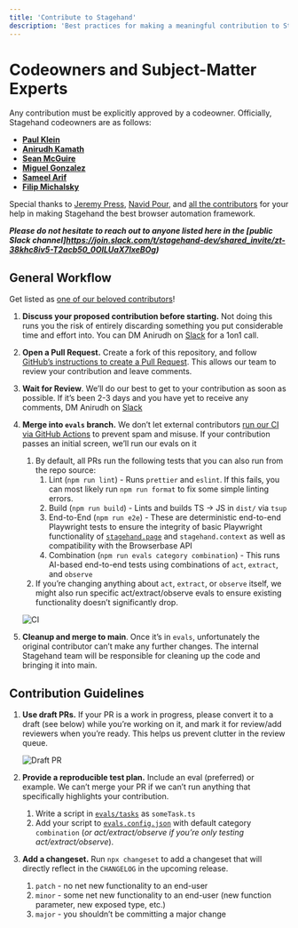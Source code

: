 ```yaml
---
title: 'Contribute to Stagehand'
description: 'Best practices for making a meaningful contribution to Stagehand'
---
```


# Codeowners and Subject-Matter Experts

Any contribution must be explicitly approved by a codeowner. Officially, Stagehand codeowners are as follows:

- [**Paul Klein**](https://github.com/pkiv)
- [**Anirudh Kamath**](https://github.com/kamath)
- [**Sean McGuire**](https://github.com/seanmcguire12)
- [**Miguel Gonzalez**](https://github.com/miguelg719)
- [**Sameel Arif**](https://github.com/sameelarif)
- [**Filip Michalsky**](https://github.com/filip-michalsky)

Special thanks to [Jeremy Press](https://github.com/jeremypress), [Navid Pour](https://github.com/navidkpr), and [all the contributors](https://github.com/browserbase/stagehand/graphs/contributors) for your help in making Stagehand the best browser automation framework.

***Please do not hesitate to reach out to anyone listed here in the [public Slack channel]https://join.slack.com/t/stagehand-dev/shared_invite/zt-38khc8iv5-T2acb50_0OILUaX7lxeBOg)***

## General Workflow

Get listed as [one of our beloved contributors](https://github.com/browserbase/stagehand/graphs/contributors)!

1. **Discuss your proposed contribution before starting.** Not doing this runs you the risk of entirely discarding something you put considerable time and effort into. You can DM Anirudh on [Slack](https://stagehand.dev/slack) for a 1on1 call.
2. **Open a Pull Request.** Create a fork of this repository, and follow [GitHub’s instructions to create a Pull Request](https://docs.github.com/en/pull-requests/collaborating-with-pull-requests/proposing-changes-to-your-work-with-pull-requests/creating-a-pull-request-from-a-fork). This allows our team to review your contribution and leave comments. 
3. **Wait for Review**. We’ll do our best to get to your contribution as soon as possible. If it’s been 2-3 days and you have yet to receive any comments, DM Anirudh on [Slack](https://stagehand.dev/slack)
4. **Merge into `evals` branch.** We don’t let external contributors [run our CI via GitHub Actions](https://github.com/browserbase/stagehand/blob/main/.github/workflows/ci.yml) to prevent spam and misuse. If your contribution passes an initial screen, we’ll run our evals on it
    1. By default, all PRs run the following tests that you can also run from the repo source:
        1. Lint (`npm run lint`) - Runs `prettier` and `eslint`. If this fails, you can most likely run `npm run format` to fix some simple linting errors.
        2. Build (`npm run build`) - Lints and builds TS → JS in `dist/` via `tsup`
        3. End-to-End (`npm run e2e`) - These are deterministic end-to-end Playwright tests to ensure the integrity of basic Playwright functionality of [`stagehand.page`](http://stagehand.page) and `stagehand.context` as well as compatibility with the Browserbase API
        4. Combination (`npm run evals category combination`) - This runs AI-based end-to-end tests using combinations of `act`, `extract`, and `observe` 
    2. If you’re changing anything about `act`, `extract`, or `observe` itself, we might also run specific act/extract/observe evals to ensure existing functionality doesn’t significantly drop.
    
    ![CI](/images/CI.png)
    
5. **Cleanup and merge to main**. Once it’s in `evals`, unfortunately the original contributor can’t make any further changes. The internal Stagehand team will be responsible for cleaning up the code and bringing it into main. 

## Contribution Guidelines

1. **Use draft PRs.** If your PR is a work in progress, please convert it to a draft (see below) while you’re working on it, and mark it for review/add reviewers when you’re ready. This helps us prevent clutter in the review queue.
    
    ![Draft PR](/images/pr_draft.png)
    
2. **Provide a reproducible test plan.** Include an eval (preferred) or example. We can’t merge your PR if we can’t run anything that specifically highlights your contribution. 
    1. Write a script in [`evals/tasks`](https://github.com/browserbase/stagehand/tree/main/evals/tasks) as `someTask.ts` 
    2. Add your script to [`evals.config.json`](https://github.com/browserbase/stagehand/blob/main/evals/evals.config.json) with default category `combination` (*or act/extract/observe if you’re* *only* *testing* *act/extract/observe*).
3. **Add a changeset.** Run `npx changeset` to add a changeset that will directly reflect in the `CHANGELOG` in the upcoming release.
    1. `patch` - no net new functionality to an end-user
    2. `minor` - some net new functionality to an end-user (new function parameter, new exposed type, etc.)
    3. `major` - you shouldn’t be committing a major change

